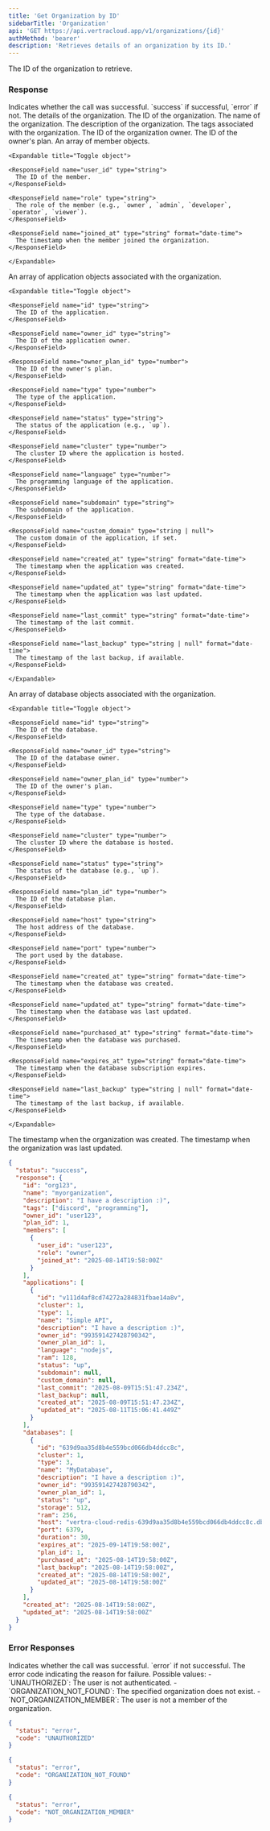 ```yaml
---
title: 'Get Organization by ID'
sidebarTitle: 'Organization'
api: 'GET https://api.vertracloud.app/v1/organizations/{id}'
authMethod: 'bearer'
description: 'Retrieves details of an organization by its ID.'
---
```


<ParamField path="id" type="string" required>
  The ID of the organization to retrieve.
</ParamField>

### Response

<ResponseField name="status" type="string">
  Indicates whether the call was successful. `success` if successful, `error` if not.
</ResponseField>

<ResponseField name="response" type="object">
  The details of the organization.

  <Expandable title="Toggle object">

  <ResponseField name="id" type="string">
    The ID of the organization.
  </ResponseField>

  <ResponseField name="name" type="string">
    The name of the organization.
  </ResponseField>

  <ResponseField name="description" type="string">
    The description of the organization.
  </ResponseField>

  <ResponseField name="tags" type="array">
    The tags associated with the organization.
  </ResponseField>

  <ResponseField name="owner_id" type="string">
    The ID of the organization owner.
  </ResponseField>

  <ResponseField name="plan_id" type="number">
    The ID of the owner's plan.
  </ResponseField>

  <ResponseField name="members" type="array">
    An array of member objects.

    <Expandable title="Toggle object">

    <ResponseField name="user_id" type="string">
      The ID of the member.
    </ResponseField>

    <ResponseField name="role" type="string">
      The role of the member (e.g., `owner`, `admin`, `developer`, `operator`, `viewer`).
    </ResponseField>

    <ResponseField name="joined_at" type="string" format="date-time">
      The timestamp when the member joined the organization.
    </ResponseField>

    </Expandable>
  </ResponseField>

  <ResponseField name="applications" type="array">
    An array of application objects associated with the organization.

    <Expandable title="Toggle object">

    <ResponseField name="id" type="string">
      The ID of the application.
    </ResponseField>

    <ResponseField name="owner_id" type="string">
      The ID of the application owner.
    </ResponseField>

    <ResponseField name="owner_plan_id" type="number">
      The ID of the owner's plan.
    </ResponseField>

    <ResponseField name="type" type="number">
      The type of the application.
    </ResponseField>

    <ResponseField name="status" type="string">
      The status of the application (e.g., `up`).
    </ResponseField>

    <ResponseField name="cluster" type="number">
      The cluster ID where the application is hosted.
    </ResponseField>

    <ResponseField name="language" type="number">
      The programming language of the application.
    </ResponseField>

    <ResponseField name="subdomain" type="string">
      The subdomain of the application.
    </ResponseField>

    <ResponseField name="custom_domain" type="string | null">
      The custom domain of the application, if set.
    </ResponseField>

    <ResponseField name="created_at" type="string" format="date-time">
      The timestamp when the application was created.
    </ResponseField>

    <ResponseField name="updated_at" type="string" format="date-time">
      The timestamp when the application was last updated.
    </ResponseField>

    <ResponseField name="last_commit" type="string" format="date-time">
      The timestamp of the last commit.
    </ResponseField>

    <ResponseField name="last_backup" type="string | null" format="date-time">
      The timestamp of the last backup, if available.
    </ResponseField>

    </Expandable>
  </ResponseField>

  <ResponseField name="databases" type="array">
    An array of database objects associated with the organization.

    <Expandable title="Toggle object">

    <ResponseField name="id" type="string">
      The ID of the database.
    </ResponseField>

    <ResponseField name="owner_id" type="string">
      The ID of the database owner.
    </ResponseField>

    <ResponseField name="owner_plan_id" type="number">
      The ID of the owner's plan.
    </ResponseField>

    <ResponseField name="type" type="number">
      The type of the database.
    </ResponseField>

    <ResponseField name="cluster" type="number">
      The cluster ID where the database is hosted.
    </ResponseField>

    <ResponseField name="status" type="string">
      The status of the database (e.g., `up`).
    </ResponseField>

    <ResponseField name="plan_id" type="number">
      The ID of the database plan.
    </ResponseField>

    <ResponseField name="host" type="string">
      The host address of the database.
    </ResponseField>

    <ResponseField name="port" type="number">
      The port used by the database.
    </ResponseField>

    <ResponseField name="created_at" type="string" format="date-time">
      The timestamp when the database was created.
    </ResponseField>

    <ResponseField name="updated_at" type="string" format="date-time">
      The timestamp when the database was last updated.
    </ResponseField>

    <ResponseField name="purchased_at" type="string" format="date-time">
      The timestamp when the database was purchased.
    </ResponseField>

    <ResponseField name="expires_at" type="string" format="date-time">
      The timestamp when the database subscription expires.
    </ResponseField>

    <ResponseField name="last_backup" type="string | null" format="date-time">
      The timestamp of the last backup, if available.
    </ResponseField>

    </Expandable>
  </ResponseField>

  <ResponseField name="created_at" type="string" format="date-time">
    The timestamp when the organization was created.
  </ResponseField>

  <ResponseField name="updated_at" type="string" format="date-time">
    The timestamp when the organization was last updated.
  </ResponseField>

  </Expandable>
</ResponseField>

<ResponseExample>

```json Response
{
  "status": "success",
  "response": {
    "id": "org123",
    "name": "myorganization",
    "description": "I have a description :)",
    "tags": ["discord", "programming"],
    "owner_id": "user123",
    "plan_id": 1,
    "members": [
      {
        "user_id": "user123",
        "role": "owner",
        "joined_at": "2025-08-14T19:58:00Z"
      }
    ],
    "applications": [
      {
        "id": "v111d4af8cd74272a284831fbae14a8v",
        "cluster": 1,
        "type": 1,
        "name": "Simple API",
        "description": "I have a description :)",
        "owner_id": "993591427428790342",
        "owner_plan_id": 1,
        "language": "nodejs",
        "ram": 128,
        "status": "up",
        "subdomain": null,
        "custom_domain": null,
        "last_commit": "2025-08-09T15:51:47.234Z",
        "last_backup": null,
        "created_at": "2025-08-09T15:51:47.234Z",
        "updated_at": "2025-08-11T15:06:41.449Z"
      }
    ],
    "databases": [
      {
        "id": "639d9aa35d8b4e559bcd066db4ddcc8c",
        "cluster": 1,
        "type": 3,
        "name": "MyDatabase",
        "description": "I have a description :)",
        "owner_id": "993591427428790342",
        "owner_plan_id": 1,
        "status": "up",
        "storage": 512,
        "ram": 256,
        "host": "vertra-cloud-redis-639d9aa35d8b4e559bcd066db4ddcc8c.db.vertraweb.app",
        "port": 6379,
        "duration": 30,
        "expires_at": "2025-09-14T19:58:00Z",
        "plan_id": 1,
        "purchased_at": "2025-08-14T19:58:00Z",
        "last_backup": "2025-08-14T19:58:00Z",
        "created_at": "2025-08-14T19:58:00Z",
        "updated_at": "2025-08-14T19:58:00Z"
      }
    ],
    "created_at": "2025-08-14T19:58:00Z",
    "updated_at": "2025-08-14T19:58:00Z"
  }
}
```

</ResponseExample>

### Error Responses

<ResponseField name="status" type="string">
  Indicates whether the call was successful. `error` if not successful.
</ResponseField>

<ResponseField name="code" type="string">
  The error code indicating the reason for failure. Possible values:
  - `UNAUTHORIZED`: The user is not authenticated.
  - `ORGANIZATION_NOT_FOUND`: The specified organization does not exist.
  - `NOT_ORGANIZATION_MEMBER`: The user is not a member of the organization.
</ResponseField>

<ResponseExample>

```json Error Response (403)
{
  "status": "error",
  "code": "UNAUTHORIZED"
}
```

```json Error Response (404)
{
  "status": "error",
  "code": "ORGANIZATION_NOT_FOUND"
}
```

```json Error Response (403)
{
  "status": "error",
  "code": "NOT_ORGANIZATION_MEMBER"
}
```

</ResponseExample>